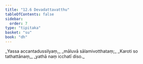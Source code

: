 ```yaml
---
title: "12.6 Devadattavatthu"
tableOfContents: false
sidebar:
  order: 7
type: "tipitaka"
basket: "su"
book: "dh"
---
```



<DynamicBreadcrumb />

<Division number="162" book="dh">

<Paragraph number="174" type="verses" book="dh">
_Yassa accantadussilyaṃ,_  
_māluvā sālamivotthataṃ;_  
_Karoti so tathattānaṃ,_  
_yathā naṃ icchatī diso._
</Paragraph>
</Division>